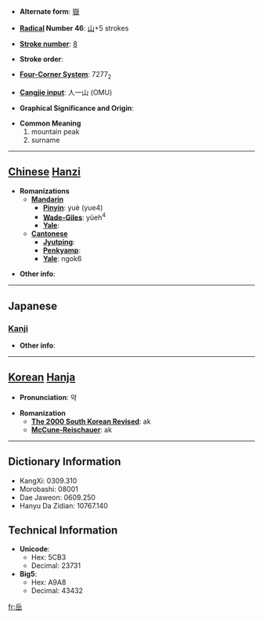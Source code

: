 * '''Alternate form''': [[嶽]]

* '''[[Wiktionary:Chinese radical index| Radical]] Number 46''': [[Wiktionary:Chinese radical index 山|山]]+5 strokes

* '''[[Wiktionary:Chinese total strokes index|Stroke number]]''': [[Wiktionary:Chinese total strokes index 8|8]]

* '''Stroke order''': 

* '''[[Wiktionary:Chinese four corner index|Four-Corner System]]''': 7277<sub>2</sub>

* '''[[Wiktionary:Chinese Cangjie index|Cangjie input]]''': 人一山 (OMU)

* '''Graphical Significance and Origin''': 

* '''Common Meaning'''
*#mountain peak
*# surname


----

== [[Chinese]] [[Hanzi]] ==

* '''Romanizations'''
** '''[[Mandarin]]'''
*** '''[[Pinyin]]''': yuè (yue4)
*** '''[[Wade-Giles]]''': yüeh<sup>4</sup>
*** '''[[Yale]]''': 
** '''[[Cantonese]]'''
*** '''[[Jyutping]]''':
*** '''[[Penkyamp]]''': 
*** '''[[Yale]]''': ngok6

* '''Other info''': 

----

==Japanese==
===[[Kanji]]===
{{kanji|on readings=[[がく]] (gaku)|kun readings=[[たけ]] (take)}}

* '''Other info''':  

----

== [[Korean]] [[Hanja]] ==

* '''Pronunciation''': 악

* '''Romanization'''
** '''[[The 2000 South Korean Revised Romanization|The 2000 South Korean Revised]]''': ak
** '''[[McCune-Reischauer]]''': ak

----

== Dictionary Information ==

* KangXi: 0309.310
* Morobashi: 08001
* Dae Jaweon: 0609.250
* Hanyu Da Zidian: 10767.140

== Technical Information ==

* '''Unicode''':
** Hex: 5CB3
** Decimal: 23731
* '''Big5''':
** Hex: A9A8
** Decimal: 43432

[[fr:岳]]